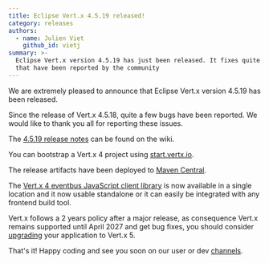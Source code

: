 ```yaml
---
title: Eclipse Vert.x 4.5.19 released!
category: releases
authors:
  - name: Julien Viet
    github_id: vietj
summary: >-
  Eclipse Vert.x version 4.5.19 has just been released. It fixes quite a few bugs
  that have been reported by the community
---
```


We are extremely pleased to announce that Eclipse Vert.x version 4.5.19 has been released.

Since the release of Vert.x 4.5.18, quite a few bugs have been reported. We would like to thank you all for reporting these issues.

The [4.5.19 release notes](https://github.com/vert-x3/wiki/wiki/4.5.19-Release-Notes) can be found on the wiki.

You can bootstrap a Vert.x 4 project using [start.vertx.io](https://start.vertx.io).

The release artifacts have been deployed to [Maven Central](https://search.maven.org/search?q=g:io.vertx%20AND%20v:4.5.19).

The [Vert.x 4 eventbus JavaScript client library](https://www.npmjs.com/package/@vertx/eventbus-bridge-client.js) is now available
in a single location and it now usable standalone or it can easily be integrated with any frontend build tool.

Vert.x follows a 2 years policy after a major release, as consequence Vert.x remains supported until April 2027 and get
bug fixes, you should consider [upgrading](https://vertx.io/blog/from-vert-x-4-to-vert-x-5/) your application to Vert.x 5.

That's it! Happy coding and see you soon on our user or dev [channels](https://vertx.io/channels).
